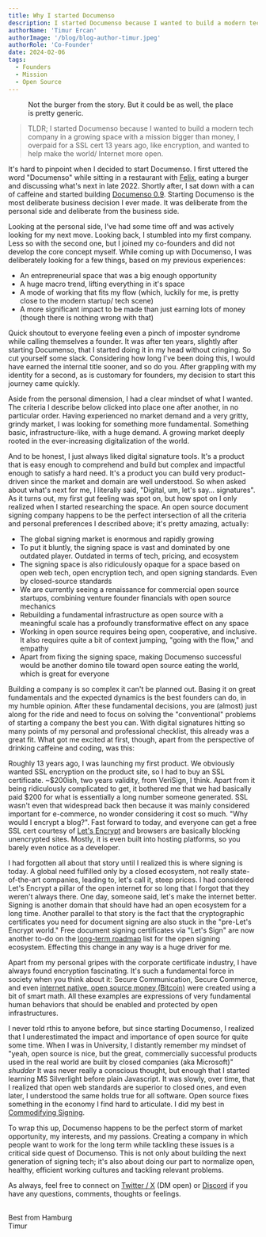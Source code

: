 ```yaml
---
title: Why I started Documenso
description: I started Documenso because I wanted to build a modern tech company in a growing space with a mission bigger than money, I overpaid for a SSL cert 13 years ago, like encryption and want to help make the internet/ world more open.
authorName: 'Timur Ercan'
authorImage: '/blog/blog-author-timur.jpeg'
authorRole: 'Co-Founder'
date: 2024-02-06
tags:
  - Founders
  - Mission
  - Open Source
---
```


<figure>
  <MdxNextImage
    src="/blog/burgers.jpeg"
    width="650"
    height="100"
    alt="Burgers, drinks on a table between friends."
  />

  <figcaption className="text-center">
    Not the burger from the story. But it could be as well, the place is pretty generic.
  </figcaption>
</figure>

> TLDR; I started Documenso because I wanted to build a modern tech company in a growing space with a mission bigger than money, I overpaid for a SSL cert 13 years ago, like encryption, and wanted to help make the world/ Internet more open.

It's hard to pinpoint when I decided to start Documenso. I first uttered the word "Documenso" while sitting in a restaurant with [Felix](https://twitter.com/flxmgdnz), eating a burger and discussing what's next in late 2022. Shortly after, I sat down with a can of caffeine and started building [Documenso 0.9](https://github.com/documenso/documenso/releases/tag/0.9-developer-preview). Starting Documenso is the most deliberate business decision I ever made. It was deliberate from the personal side and deliberate from the business side.

Looking at the personal side, I've had some time off and was actively looking for my next move. Looking back, I stumbled into my first company. Less so with the second one, but I joined my co-founders and did not develop the core concept myself. While coming up with Documenso, I was deliberately looking for a few things, based on my previous experiences:

- An entrepreneurial space that was a big enough opportunity
- A huge macro trend, lifting everything in it's space
- A mode of working that fits my flow (which, luckily for me, is pretty close to the modern startup/ tech scene)
- A more significant impact to be made than just earning lots of money (though there is nothing wrong with that)

Quick shoutout to everyone feeling even a pinch of imposter syndrome while calling themselves a founder. It was after ten years, slightly after starting Documenso, that I started doing it in my head without cringing. So cut yourself some slack. Considering how long I've been doing this, I would have earned the internal title sooner, and so do you. After grappling with my identity for a second, as is customary for founders, my decision to start this journey came quickly.

Aside from the personal dimension, I had a clear mindset of what I wanted. The criteria I describe below clicked into place one after another, in no particular order. Having experienced no market demand and a very gritty, grindy market, I was looking for something more fundamental. Something basic, infrastructure-like, with a huge demand. A growing market deeply rooted in the ever-increasing digitalization of the world.

And to be honest, I just always liked digital signature tools. It's a product that is easy enough to comprehend and build but complex and impactful enough to satisfy a hard need. It's a product you can build very product-driven since the market and domain are well understood. So when asked about what's next for me, I literally said, "Digital, um, let's say… signatures". As it turns out, my first gut feeling was spot on, but how spot on I only realized when I started researching the space. An open source document signing company happens to be the perfect intersection of all the criteria and personal preferences I described above; it's pretty amazing, actually:

- The global signing market is enormous and rapidly growing
- To put it bluntly, the signing space is vast and dominated by one outdated player. Outdated in terms of tech, pricing, and ecosystem
- The signing space is also ridiculously opaque for a space based on open web tech, open encryption tech, and open signing standards. Even by closed-source standards
- We are currently seeing a renaissance for commercial open source startups, combining venture founder financials with open source mechanics
- Rebuilding a fundamental infrastructure as open source with a meaningful scale has a profoundly transformative effect on any space
- Working in open source requires being open, cooperative, and inclusive. It also requires quite a bit of context jumping, "going with the flow," and empathy
- Apart from fixing the signing space, making Documenso successful would be another domino tile toward open source eating the world, which is great for everyone

Building a company is so complex it can't be planned out. Basing it on great fundamentals and the expected dynamics is the best founders can do, in my humble opinion. After these fundamental decisions, you are (almost) just along for the ride and need to focus on solving the "conventional" problems of starting a company the best you can. With digital signatures hitting so many points of my personal and professional checklist, this already was a great fit. What got me excited at first, though, apart from the perspective of drinking caffeine and coding, was this:

Roughly 13 years ago, I was launching my first product. We obviously wanted SSL encryption on the product site, so I had to buy an SSL certificate. ~$200ish, two years validity, from VeriSign, I think. Apart from it being ridiculously complicated to get, it bothered me that we had basically paid $200 for what is essentially a long number someone generated. SSL wasn't even that widespread back then because it was mainly considered important for e-commerce, no wonder considering it cost so much. "Why would I encrypt a blog?". Fast forward to today, and everyone can get a free SSL cert courtesy of [Let's Encrypt](https://letsencrypt.org/) and browsers are basically blocking unencrypted sites. Mostly, it is even built into hosting platforms, so you barely even notice as a developer.

I had forgotten all about that story until I realized this is where signing is today. A global need fulfilled only by a closed ecosystem, not really state-of-the-art companies, leading to, let's call it, steep prices. I had considered Let's Encrypt a pillar of the open internet for so long that I forgot that they weren't always there. One day, someone said, let's make the internet better. Signing is another domain that should have had an open ecosystem for a long time. Another parallel to that story is the fact that the cryptographic certificates you need for document signing are also stuck in the "pre-Let's Encrypt world." Free document signing certificates via "Let's Sign" are now another to-do on the [long-term roadmap](https://documen.so/roadmap) list for the open signing ecosystem. Effecting this change in any way is a huge driver for me.

Apart from my personal gripes with the corporate certificate industry, I have always found encryption fascinating. It's such a fundamental force in society when you think about it: Secure Communication, Secure Commerce, and even [internet native, open source money (Bitcoin)](https://github.com/bitcoin/bitcoin) were created using a bit of smart math. All these examples are expressions of very fundamental human behaviors that should be enabled and protected by open infrastructures.

I never told rthis to anyone before, but since starting Documenso, I realized that I underestimated the impact and importance of open source for quite some time. When I was in University, I distantly remember my mindset of "yeah, open source is nice, but the great, commercially successful products used in the real world are built by closed companies (aka Microsoft)" _shudder_ It was never really a conscious thought, but enough that I started learning MS Silverlight before plain Javascript. It was slowly, over time, that I realized that open web standards are superior to closed ones, and even later, I understood the same holds true for all software. Open source fixes something in the economy I find hard to articulate. I did my best in [Commodifying Signing](https://tampon.xyz/blog/commodifying-signing).

To wrap this up, Documenso happens to be the perfect storm of market opportunity, my interests, and my passions. Creating a company in which people want to work for the long term while tackling these issues is a critical side quest of Documenso. This is not only about building the next generation of signing tech; it's also about doing our part to normalize open, healthy, efficient working cultures and tackling relevant problems.

As always, feel free to connect on [Twitter / X](https://twitter.com/eltimuro) (DM open) or [Discord](https://documen.so/discord) if you have any questions, comments, thoughts or feelings.

\
Best from Hamburg\
Timur

